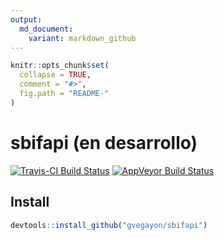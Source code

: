 ```yaml
---
output:
  md_document:
    variant: markdown_github
---
```


<!-- README.md is generated from README.Rmd. Please edit that file -->

```r
knitr::opts_chunk$set(
  collapse = TRUE,
  comment = "#>",
  fig.path = "README-"
)
```

# sbifapi (en desarrollo)

[![Travis-CI Build Status](https://travis-ci.org/gvegayon/sbifapi.svg?branch=master)](https://travis-ci.org/gvegayon/sbifapi) [![AppVeyor Build Status](https://ci.appveyor.com/api/projects/status/github/gvegayon/sbifapi?branch=master&svg=true)](https://ci.appveyor.com/project/gvegayon/sbifapi)

## Install

```r
devtools::install_github("gvegayon/sbifapi")
```
